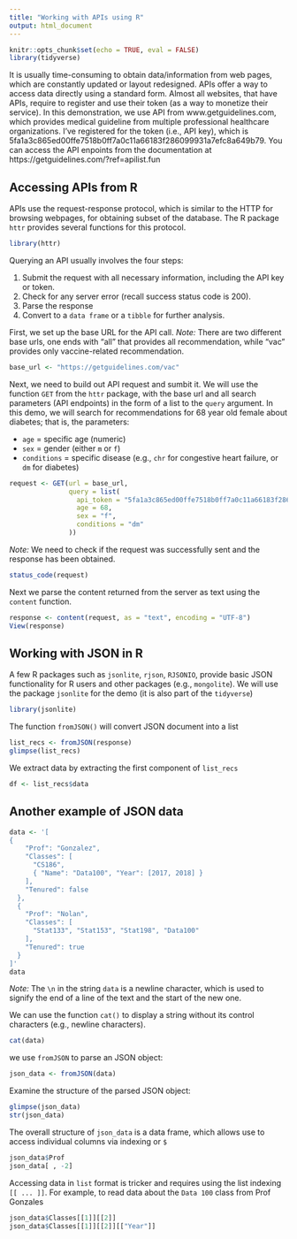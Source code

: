```yaml
---
title: "Working with APIs using R"
output: html_document
---
```


```r
knitr::opts_chunk$set(echo = TRUE, eval = FALSE)
library(tidyverse)
```



It is usually time-consuming to obtain data/information from web pages, which are constantly updated or layout redesigned. APIs offer a way to access data directly using a standard form. Almost all websites, that have APIs, require to register and use their token (as a way to monetize their service). In this demonstration, we use API from www.getguidelines.com, which provides medical guideline from multiple professional healthcare organizations. I've registered for the token (i.e., API key), which is 5fa1a3c865ed00ffe7518b0ff7a0c11a66183f286099931a7efc8a649b79. You can access the API enpoints from the documentation at https://getguidelines.com/?ref=apilist.fun

## Accessing APIs from R

APIs use the request-response protocol, which is similar to the HTTP for browsing webpages, for obtaining subset of the database. The R package `httr` provides several functions for this protocol.

```r
library(httr)
```

Querying an API usually involves the four steps:

1. Submit the request with all necessary information, including the API key or token.
2. Check for any server error (recall success status code is 200).
3. Parse the response 
4. Convert to a `data frame` or a `tibble` for further analysis.

First, we set up the base URL for the API call. *Note:* There are two different base urls, one ends with "all" that provides all recommendation, while "vac" provides only vaccine-related recommendation.

```r
base_url <- "https://getguidelines.com/vac"
```

Next, we need to build out API request and sumbit it. We will use the function `GET` from the `httr` package, with the base url and all search parameters (API endpoints) in the form of a list to the `query` argument. In this demo, we will search for recommendations for 68 year old female about diabetes; that is, the parameters:

- `age` = specific age (numeric)
- `sex` = gender (either `m` or `f`)
- `conditions` = specific disease (e.g., `chr` for congestive heart failure, or `dm` for diabetes)

```r
request <- GET(url = base_url,
               query = list(
                 api_token = "5fa1a3c865ed00ffe7518b0ff7a0c11a66183f286099931a7efc8a649b79",
                 age = 68, 
                 sex = "f",
                 conditions = "dm"
               ))
```

*Note:* We need to check if the request was successfully sent and the response has been obtained. 

```r
status_code(request)
```

Next we parse the content returned from the server as text using the `content` function.

```r
response <- content(request, as = "text", encoding = "UTF-8")
View(response)
```

## Working with JSON in R

A few R packages such as `jsonlite`, `rjson`, `RJSONIO`, provide basic JSON functionality for R users and other packages (e.g., `mongolite`). We will use the package `jsonlite` for the demo (it is also part of the `tidyverse`)

```r
library(jsonlite)
```

The function `fromJSON()` will convert JSON document into a list 

```r
list_recs <- fromJSON(response)
glimpse(list_recs)
```

We extract data by extracting the first component of `list_recs`

```r
df <- list_recs$data
```

## Another example of JSON data

```r
data <- '[
{
    "Prof": "Gonzalez",
    "Classes": [
      "CS186", 
      { "Name": "Data100", "Year": [2017, 2018] }
    ],
    "Tenured": false
  },
  {
    "Prof": "Nolan",
    "Classes": [
      "Stat133", "Stat153", "Stat198", "Data100"
    ],
    "Tenured": true
  }
]'
data
```

*Note:* The `\n` in the string `data` is a newline character, which is used to signify the end of a line of the text and the start of the new one.

We can use the function `cat()` to display a string without its control characters (e.g., newline characters).

```r
cat(data)
```


we use `fromJSON` to parse an JSON object:

```r
json_data <- fromJSON(data)
```

Examine the structure of the parsed JSON object:

```r
glimpse(json_data)
str(json_data)
```

The overall structure of `json_data` is a data frame, which allows use to access individual columns via indexing or `$`

```r
json_data$Prof
json_data[ , -2]
```

Accessing data in `list` format is tricker and requires using the list indexing `[[ ... ]]`. For example, to read data about the `Data 100` class from Prof Gonzales

```r
json_data$Classes[[1]][[2]]
json_data$Classes[[1]][[2]][["Year"]]
```



